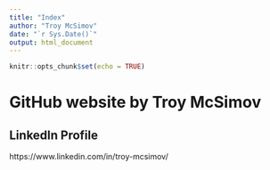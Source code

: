 ```yaml
---
title: "Index"
author: "Troy McSimov"
date: "`r Sys.Date()`"
output: html_document
---
```


```r
knitr::opts_chunk$set(echo = TRUE)
```

# GitHub website by Troy McSimov
## LinkedIn Profile
https://www.linkedin.com/in/troy-mcsimov/

